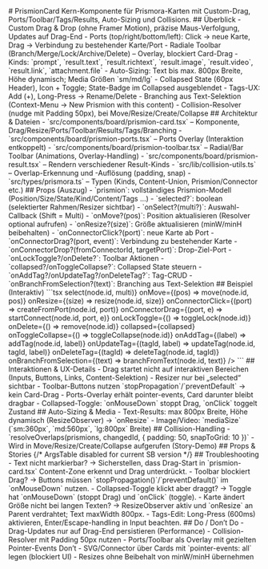 

<Meta title="Docs/PrismionCard" of={PrismionCardStories} />
# PrismionCard
Kern-Komponente für Prismora-Karten mit Custom-Drag, Ports/Toolbar/Tags/Results, Auto-Sizing und Collisions.
## Überblick
- Custom Drag & Drop (ohne Framer Motion), präzise Maus-Verfolgung, Updates auf Drag-End
- Ports (top/right/bottom/left): Click → neue Karte, Drag → Verbindung zu bestehender Karte/Port
- Radiale Toolbar (Branch/Merge/Lock/Archive/Delete) – Overlay, blockiert Card-Drag
- Kinds: `prompt`, `result.text`, `result.richtext`, `result.image`, `result.video`, `result.link`, `attachment.file`
- Auto-Sizing: Text bis max. 800px Breite, Höhe dynamisch; Media Größen `sm/md/lg`
- Collapsed State (60px Header), Icon + Toggle; State-Badge im Collapsed ausgeblendet
- Tags-UX: Add (+), Long-Press → Rename/Delete
- Branching aus Text-Selektion (Context-Menu → New Prismion with this content)
- Collision-Resolver (nudge mit Padding 50px), bei Move/Resize/Create/Collapse
## Architektur & Dateien
- `src/components/board/prismion-card.tsx` – Komponente, Drag/Resize/Ports/Toolbar/Results/Tags/Branching
- `src/components/board/prismion-ports.tsx` – Ports Overlay (Interaktion entkoppelt)
- `src/components/board/prismion-toolbar.tsx` – Radial/Bar Toolbar (Animations, Overlay-Handling)
- `src/components/board/prismion-result.tsx` – Rendern verschiedener Result-Kinds
- `src/lib/collision-utils.ts` – Overlap-Erkennung und -Auflösung (padding, snap)
- `src/types/prismora.ts` – Typen (Kinds, Content-Union, Prismion/Connector etc.)
## Props (Auszug)
- `prismion`: vollständiges Prismion-Modell (Position/Size/State/Kind/Content/Tags ...)
- `selected?`: boolean (selektierter Rahmen/Resizer sichtbar)
- `onSelect?(multi?)`: Auswahl-Callback (Shift = Multi)
- `onMove?(pos)`: Position aktualisieren (Resolver optional aufrufen)
- `onResize?(size)`: Größe aktualisieren (minW/minH beibehalten)
- `onConnectorClick?(port)`: neue Karte ab Port
- `onConnectorDrag?(port, event)`: Verbindung zu bestehender Karte
- `onConnectorDrop?(fromConnectorId, targetPort)`: Drop-Ziel-Port
- `onLockToggle?/onDelete?`: Toolbar Aktionen
- `collapsed?/onToggleCollapse?`: Collapsed State steuern
- `onAddTag?/onUpdateTag?/onDeleteTag?`: Tag-CRUD
- `onBranchFromSelection?(text)`: Branching aus Text-Selektion
## Beispiel (Interaktiv)
```tsx
<PrismionCard
  prismion={node}
  selected={isSelected}
  onSelect={(multi) => select(node.id, multi)}
  onMove={(pos) => move(node.id, pos)}
  onResize={(size) => resize(node.id, size)}
  onConnectorClick={(port) => createFromPort(node.id, port)}
  onConnectorDrag={(port, e) => startConnect(node.id, port, e)}
  onLockToggle={() => toggleLock(node.id)}
  onDelete={() => remove(node.id)}
  collapsed={collapsed}
  onToggleCollapse={() => toggleCollapse(node.id)}
  onAddTag={(label) => addTag(node.id, label)}
  onUpdateTag={(tagId, label) => updateTag(node.id, tagId, label)}
  onDeleteTag={(tagId) => deleteTag(node.id, tagId)}
  onBranchFromSelection={(text) => branchFromText(node.id, text)}
/>
```
## Interaktionen & UX-Details
- Drag startet nicht auf interaktiven Bereichen (Inputs, Buttons, Links, Content-Selektion)
- Resizer nur bei „selected“ sichtbar
- Toolbar-Buttons nutzen `stopPropagation`/`preventDefault` → kein Card-Drag
- Ports-Overlay erhält pointer-events, Card darunter bleibt dragbar
- Collapsed-Toggle: `onMouseDown` stoppt Drag, `onClick` toggelt Zustand
## Auto-Sizing & Media
- Text-Results: max 800px Breite, Höhe dynamisch (ResizeObserver) → `onResize`
- Image/Video: `mediaSize` (`sm:360px`, `md:560px`, `lg:800px` Breite)
## Collision-Handling
- `resolveOverlaps(prismions, changedId, { padding: 50, snapToGrid: 10 })`
- Wird in Move/Resize/Create/Collapse aufgerufen (Story-Demo)
## Props & Stories
<Primary />
{/* ArgsTable disabled for current SB version */}
<Stories />
## Troubleshooting
- Text nicht markierbar? → Sicherstellen, dass Drag-Start in `prismion-card.tsx` Content-Zone erkennt und Drag unterdrückt.
- Toolbar blockiert Drag? → Buttons müssen `stopPropagation()`/`preventDefault()` im `onMouseDown` nutzen.
- Collapsed-Toggle klickt aber draggt? → Toggle hat `onMouseDown` (stoppt Drag) und `onClick` (toggle).
- Karte ändert Größe nicht bei langen Texten? → ResizeObserver aktiv und `onResize` an Parent verdrahtet; Text maxWidth 800px.
- Tags-Edit: Long-Press (600ms) aktivieren, Enter/Escape-handling in Input beachten.
## Do / Don’t
Do
- Drag-Updates nur auf Drag-End persistieren (Performance)
- Collision-Resolver mit Padding 50px nutzen
- Ports/Toolbar als Overlay mit gezielten Pointer-Events
Don’t
- SVG/Connector über Cards mit `pointer-events: all` legen (blockiert UI)
- Resizes ohne Beibehalt von minW/minH übernehmen
